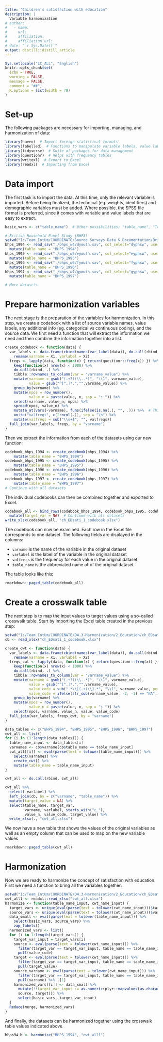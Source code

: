 ```yaml
---
title: "Children's satisfaction with education"
description: |
  Variable harmonization
# author:
#   - name: 
#     url: 
#     affiliation: 
#     affiliation_url:
# date: "`r Sys.Date()`"
output: distill::distill_article
---
```


```r
Sys.setlocale("LC_ALL", "English")
knitr::opts_chunk$set(
  echo = TRUE,
  warning = FALSE,
  message = FALSE,
  comment = "##",
  R.options = list(width = 70)
)
```

# Set-up

The following packages are necessary for importing, managing, and harmonization of data:

````r
library(haven)  # Import foreign statistical formats
library(labelled)  # Functions to manipulate variable labels, value labels and missing values
library(tidyverse)  # Suite of packages for data management
library(questionr)  # Helps with frequency tables
library(writexl)  # Export to Excel
library(readxl)  # Importing from Excel
````


# Data import

The first task is to import the data. At this time, only the relevant variable is imported. Before being finalized, the technical (eg. weights, identifiers) and demographic variables must be added. Where possible, the SPSS file format is preferred, since it comes with variable and value labels that are easy to extract. 

````r
basic_vars <- c("table_name")  # Other possibilities: "table_name", "Tcountry", "Sid", "Tid", "Tweight", "Tround", "Tyear"

# British Household Panel Study (BHPS)  
setwd("I:/Team_IntUm/COORDINATE/Source Surveys Data & Documentation/British Household Panel Study (BHPS)/SPSS BHPS Wave 1-18/UKDA-5151-spss/spss/spss19")
bhps_1994 <- read_sav("./bhps_w4/dyouth.sav", col_select="dyphsw", user_na=TRUE) %>%
  mutate(table_name = "BHPS_1994")
bhps_1995 <- read_sav("./bhps_w5/eyouth.sav", col_select="eyphsw", user_na=TRUE) %>%
  mutate(table_name = "BHPS_1995")
bhps_1996 <- read_sav("./bhps_w6/fyouth.sav", col_select="fyphsw", user_na=TRUE) %>%
  mutate(table_name = "BHPS_1996")
bhps_1997 <- read_sav("./bhps_w7/gyouth.sav", col_select="gyphsw", user_na=TRUE) %>%
  mutate(table_name = "BHPS_1997")

# More datasets 

````

# Prepare harmonization variables

The next stage is the preparation of the variables for harmonization. In this step, we create a codebook with a list of source variable names, value labels, any additional info (eg. categorical vs continuous coding), and the source data. We first need a function that will extract the information we need and then combine the information together into a list.


````r
create_codebook <- function(data) {
  var_labels <- data.frame(cbind(names(var_label(data)), do.call(rbind, var_label(data)))) %>%
    rename(varname = X1, varlabel = X2)
  freqs <- lapply(data, function(x) { return(questionr::freq(x)) }) %>%
    keep(function(x) nrow(x) < 1000) %>%
    do.call(rbind, .) %>% 
    tibble::rownames_to_column(var = "varname_value") %>%
    mutate(varname = gsub("(.+?)(\\..*)", "\\1", varname_value),
           value = gsub("^[^.]*.","",varname_value)) %>%
    group_by(varname) %>%
    mutate(npos = row_number(),
           value_n = paste(value, n, sep = ": ")) %>%
    select(varname, value_n, npos) %>%
    spread(npos, value_n) %>%
    mutate_at(vars(-varname), funs(ifelse(is.na(.), "", .))) %>%  # This line (funs()) needs to be updated
    unite("valfreqs", c(2:ncol(.)), sep = "\n") %>%
    mutate(valfreqs = sub("\\s+$", "", valfreqs))
  full_join(var_labels, freqs, by = "varname")
}
````

Then we extract the information from each of the datasets using our new function:


````r
codebook_bhps_1994 <- create_codebook(bhps_1994) %>%
    mutate(table_name = "BHPS_1994")
codebook_bhps_1995 <- create_codebook(bhps_1995) %>%
    mutate(table_name = "BHPS_1995")
codebook_bhps_1996 <- create_codebook(bhps_1996) %>%
    mutate(table_name = "BHPS_1996")
codebook_bhps_1997 <- create_codebook(bhps_1997) %>%
    mutate(table_name = "BHPS_1997")
# Continue with all datasets
````


The individual codebooks can then be combined together and exported to Excel.

````r
codebook_all <- bind_rows(codebook_bhps_1994, codebook_bhps_1995, codebook_bhps_1996, codebook_bhps_1997) %>%
  mutate(target_var = NA)  # Continue with all datasets
write_xlsx(codebook_all, "ch_EDsati_1_codebook.xlsx")
````

The codebook can now be examined. Each row in the Excel file corresponds to one dataset. The following fields are displayed in the columns:  

* `varname` is the name of the variable in the original dataset
* `varlabel` is the label of the variable in the original dataset
* `valfreqs` is the frequency for each value in the original dataset
* `table_name` is the abbreviated name of of the original dataset
  
The table looks like this:

```r
rmarkdown::paged_table(codebook_all)
```

  
# Create a crosswalk table

The next step is to map the input values to target values using a so-called crosswalk table. Start by importing the Excel table created in the previous step:

````r
setwd("I:/Team_IntUm/COORDINATE/D4.3-Harmonization/2_Education/ch_EDsati_1")
cb <- read_xlsx("ch_EDsati_1_codebook.xlsx")

create_cwt <- function(data) {
  var_labels <- data.frame(cbind(names(var_label(data)), do.call(rbind, var_label(data)))) %>%
    rename(varname = X1, varlabel = X2)
  freqs_cwt <- lapply(data, function(x) { return(questionr::freq(x)) }) %>%
    keep(function(x) nrow(x) < 1000) %>%
    do.call(rbind, .) %>% 
    tibble::rownames_to_column(var = "varname_value") %>%
    mutate(varname = gsub("(.+?)(\\..*)", "\\1", varname_value),
           value = gsub("^[^.]*.","",varname_value),
           value_code = sub(".*\\[(.+)\\].*", "\\1", varname_value, perl = TRUE),
           value_code = ifelse(str_sub(varname_value, -2, -1) == "NA", "NA", value_code), value_code = ifelse(gsub(" ", "", fixed = TRUE, varname_value) == varname_value, gsub("^[^.]*.","",varname_value), value_code)) %>%
    group_by(varname) %>%
    mutate(npos = row_number(),
           value_n = paste(value, n, sep = ": ")) %>%
    select(npos, varname, value_n, value, value_code)
  full_join(var_labels, freqs_cwt, by = "varname")
}

data_tables <- c("BHPS_1994", "BHPS_1995", "BHPS_1996", "BHPS_1997")
cwt_all <- list()
for (i in (1:length(data_tables))) {
  table_name_input <- data_tables[i]
  varnames <- cb$varname[cb$table_name == table_name_input]
  cwt_all[[i]] <- eval(parse(text = tolower(table_name_input))) %>%
    select(varnames) %>%
    create_cwt() %>%
    mutate(table_name = table_name_input)
}

cwt_all <- do.call(rbind, cwt_all) 

cwt_all %>%
  select(-varlabel) %>%
  left_join(cb, by = c("varname", "table_name")) %>%
  mutate(target_value = NA) %>%
  select(table_name, target_var,
         varname, varlabel, starts_with("c_"),
         value_n, value_code, target_value) %>%
  write_xlsx(., "cwt_all.xlsx")
````
  
We now have a new table that shows the values of the original variables as well as an empty column that can be used to map on the new variable values

```r
rmarkdown::paged_table(cwt_all)
```

# Harmonization

Now we are ready to harmonize the concept of satisfaction with education. First we need a function to bring all the variables together:

````r
setwd("I:/Team_IntUm/COORDINATE/D4.3-Harmonization/2_Education/ch_EDsati_1")
cwt_all1 <- readxl::read_xlsx("cwt_all.xlsx")
harmonize <- function(table_name_input, cwt_name_input) {
  target_vars <- unique(eval(parse(text = tolower(cwt_name_input)))$target_var[eval(parse(text = tolower(cwt_name_input)))$table_name == table_name_input])
  source_vars <- unique(eval(parse(text = tolower(cwt_name_input)))$varname[eval(parse(text = tolower(cwt_name_input)))$table_name == table_name_input])
  data_small <- eval(parse(text = tolower(table_name_input))) %>%
    select(basic_vars, source_vars) %>%
    zap_labels()
  harmonized_vars <- list()
  for (i in 1:length(target_vars)) {
    target_var_input = target_vars[i]
    source <- eval(parse(text = tolower(cwt_name_input))) %>% 
      filter(target_var == target_var_input, table_name == table_name_input) %>%
      pull(value_code)
    target <- eval(parse(text = tolower(cwt_name_input))) %>% 
      filter(target_var == target_var_input, table_name == table_name_input) %>%
      pull(target_value)
    source_varname <- eval(parse(text = tolower(cwt_name_input))) %>%
      filter(target_var == target_var_input, table_name == table_name_input) %>%
      pull(varname) %>% .[1]
    harmonized_vars[[i]] <- data_small %>%
      mutate(!!target_var_input := as.numeric(plyr::mapvalues(as.character(get(source_varname)), 
      source, target))) %>%
      select(basic_vars, target_var_input)
  }
  Reduce(merge, harmonized_vars)
}
````

And finally, the datasets can be harmonized together using the crosswalk table values indicated above.

````r
bhps94_h <- harmonize("BHPS_1994", "cwt_all1")
````